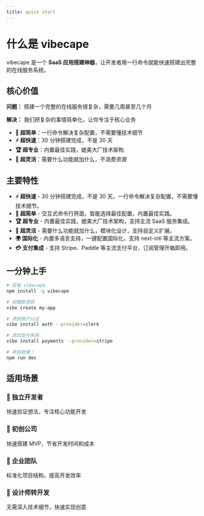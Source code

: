 ```yaml
---
title: quick start
---
```


# 什么是 vibecape

vibecape 是一个 **SaaS 应用搭建神器**，让开发者用一行命令就能快速搭建出完整的在线服务系统。

## 核心价值

**问题：** 搭建一个完整的在线服务很复杂，需要几周甚至几个月

**解决：** 我们把复杂的事情简单化，让你专注于核心业务

- **🎯 超简单**：一行命令解决复杂配置，不需要懂技术细节
- **⚡ 超快速**：30 分钟搭建完成，不是 30 天
- **🏆 超专业**：内置最佳实践，媲美大厂技术架构
- **🔧 超灵活**：需要什么功能就加什么，不浪费资源

## 主要特性

- **⚡ 超快速** - 30 分钟搭建完成，不是 30 天。一行命令解决复杂配置，不需要懂技术细节。
- **🎯 超简单** - 交互式命令行界面，智能选择最佳配置，内置最佳实践。
- **🏆 超专业** - 内置最佳实践，媲美大厂技术架构，支持主流 SaaS 服务集成。
- **🔧 超灵活** - 需要什么功能就加什么，模块化设计，支持自定义扩展。
- **🌍 国际化** - 内置多语言支持，一键配置国际化，支持 next-intl 等主流方案。
- **💳 支付集成** - 支持 Stripe、Paddle 等主流支付平台，订阅管理开箱即用。

## 一分钟上手

```bash
# 安装 vibecape
npm install -g vibecape

# 创建新项目
vibe create my-app

# 添加用户认证
vibe install auth --provider=clerk

# 添加支付系统
vibe install payments --provider=stripe

# 项目就绪！
npm run dev
```

## 适用场景

### 🚀 独立开发者

快速验证想法，专注核心功能开发

### 💼 初创公司

快速搭建 MVP，节省开发时间和成本

### 🏢 企业团队

标准化项目结构，提高开发效率

### 🎨 设计师转开发

无需深入技术细节，快速实现创意
